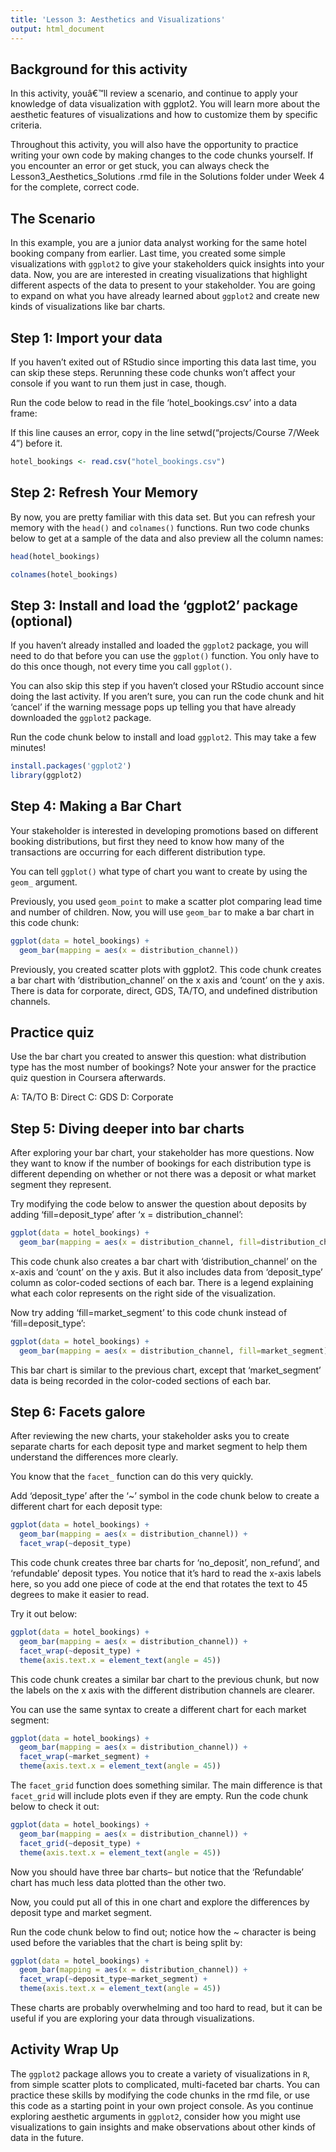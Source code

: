 ```yaml
---
title: 'Lesson 3: Aesthetics and Visualizations'
output: html_document
---
```


## Background for this activity

In this activity, youâ€™ll review a scenario, and continue to apply your knowledge of data visualization with ggplot2. You will learn more about the aesthetic features of visualizations and how to customize them by specific criteria.

Throughout this activity, you will also have the opportunity to practice writing your own code by making changes to the code chunks yourself. If you encounter an error or get stuck, you can always check the Lesson3_Aesthetics_Solutions .rmd file in the Solutions folder under Week 4 for the complete, correct code.

## The Scenario

In this example, you are a junior data analyst working for the same hotel booking company from earlier. Last time, you created some simple visualizations with `ggplot2` to give your stakeholders quick insights into your data. Now, you are are interested in creating visualizations that highlight different aspects of the data to present to your stakeholder. You are going to expand on what you have already learned about `ggplot2` and create new kinds of visualizations like bar charts.

## Step 1: Import your data

If you haven't exited out of RStudio since importing this data last time, you can skip these steps. Rerunning these code chunks won't affect your console if you want to run them just in case, though.

Run the code below to read in the file 'hotel_bookings.csv' into a data frame:

If this line causes an error, copy in the line setwd("projects/Course 7/Week 4") before it.

```r
hotel_bookings <- read.csv("hotel_bookings.csv")
```

## Step 2: Refresh Your Memory

By now, you are pretty familiar with this data set. But you can refresh your memory with the `head()` and `colnames()` functions. Run two code chunks below to get at a sample of the data and also preview all the column names:

```r
head(hotel_bookings)
```

```r
colnames(hotel_bookings)
```

## Step 3: Install and load the 'ggplot2' package (optional)

If you haven't already installed and loaded the `ggplot2` package, you will need to do that before you can use the `ggplot()` function. You only have to do this once though, not every time you call `ggplot()`.

You can also skip this step if you haven't closed your RStudio account since doing the last activity. If you aren't sure, you can run the code chunk and hit 'cancel' if the warning message pops up telling you that have already downloaded the `ggplot2` package.

Run the code chunk below to install and load `ggplot2`. This may take a few minutes!

```r
install.packages('ggplot2')
library(ggplot2)
```

## Step 4: Making a Bar Chart

Your stakeholder is interested in developing promotions based on different booking distributions, but first they need to know how many of the transactions are occurring for each different distribution type.

You can tell `ggplot()` what type of chart you want to create by using the `geom_` argument.

Previously, you used `geom_point` to make a scatter plot comparing lead time and number of children. Now, you will use `geom_bar` to make a bar chart in this code chunk:

```r
ggplot(data = hotel_bookings) +
  geom_bar(mapping = aes(x = distribution_channel))
```

Previously, you created scatter plots with ggplot2. This code chunk creates a bar chart with 'distribution_channel' on the x axis and 'count' on the y axis. There is data for corporate, direct, GDS, TA/TO, and undefined distribution channels.

## Practice quiz

Use the bar chart you created to answer this question: what distribution type has the most number of bookings? Note your answer for the practice quiz question in Coursera afterwards.

A: TA/TO B: Direct C: GDS D: Corporate

## Step 5: Diving deeper into bar charts

After exploring your bar chart, your stakeholder has more questions. Now they want to know if the number of bookings for each distribution type is different depending on whether or not there was a deposit or what market segment they represent.

Try modifying the code below to answer the question about deposits by adding 'fill=deposit_type' after 'x = distribution_channel':

```r
ggplot(data = hotel_bookings) +
  geom_bar(mapping = aes(x = distribution_channel, fill=distribution_channel))
```

This code chunk also creates a bar chart with 'distribution_channel' on the x-axis and 'count' on the y axis. But it also includes data from 'deposit_type' column as color-coded sections of each bar. There is a legend explaining what each color represents on the right side of the visualization.

Now try adding 'fill=market_segment' to this code chunk instead of 'fill=deposit_type':

```r
ggplot(data = hotel_bookings) +
  geom_bar(mapping = aes(x = distribution_channel, fill=market_segment))
```

This bar chart is similar to the previous chart, except that 'market_segment' data is being recorded in the color-coded sections of each bar.

## Step 6: Facets galore

After reviewing the new charts, your stakeholder asks you to create separate charts for each deposit type and market segment to help them understand the differences more clearly.

You know that the `facet_` function can do this very quickly.

Add 'deposit_type' after the '\~' symbol in the code chunk below to create a different chart for each deposit type:

```r
ggplot(data = hotel_bookings) +
  geom_bar(mapping = aes(x = distribution_channel)) +
  facet_wrap(~deposit_type)
```

This code chunk creates three bar charts for 'no_deposit', non_refund', and 'refundable' deposit types. You notice that it's hard to read the x-axis labels here, so you add one piece of code at the end that rotates the text to 45 degrees to make it easier to read.

Try it out below:

```r
ggplot(data = hotel_bookings) +
  geom_bar(mapping = aes(x = distribution_channel)) +
  facet_wrap(~deposit_type) +
  theme(axis.text.x = element_text(angle = 45))
```

This code chunk creates a similar bar chart to the previous chunk, but now the labels on the x axis with the different distribution channels are clearer.

You can use the same syntax to create a different chart for each market segment:

```r
ggplot(data = hotel_bookings) +
  geom_bar(mapping = aes(x = distribution_channel)) +
  facet_wrap(~market_segment) +
  theme(axis.text.x = element_text(angle = 45))
```

The `facet_grid` function does something similar. The main difference is that `facet_grid` will include plots even if they are empty. Run the code chunk below to check it out:

```r
ggplot(data = hotel_bookings) +
  geom_bar(mapping = aes(x = distribution_channel)) +
  facet_grid(~deposit_type) +
  theme(axis.text.x = element_text(angle = 45))
```

Now you should have three bar charts-- but notice that the 'Refundable' chart has much less data plotted than the other two.

Now, you could put all of this in one chart and explore the differences by deposit type and market segment.

Run the code chunk below to find out; notice how the \~ character is being used before the variables that the chart is being split by:

```r
ggplot(data = hotel_bookings) +
  geom_bar(mapping = aes(x = distribution_channel)) +
  facet_wrap(~deposit_type~market_segment) +
  theme(axis.text.x = element_text(angle = 45))
```

These charts are probably overwhelming and too hard to read, but it can be useful if you are exploring your data through visualizations.

## Activity Wrap Up

The `ggplot2` package allows you to create a variety of visualizations in `R`, from simple scatter plots to complicated, multi-faceted bar charts. You can practice these skills by modifying the code chunks in the rmd file, or use this code as a starting point in your own project console. As you continue exploring aesthetic arguments in `ggplot2`, consider how you might use visualizations to gain insights and make observations about other kinds of data in the future.
